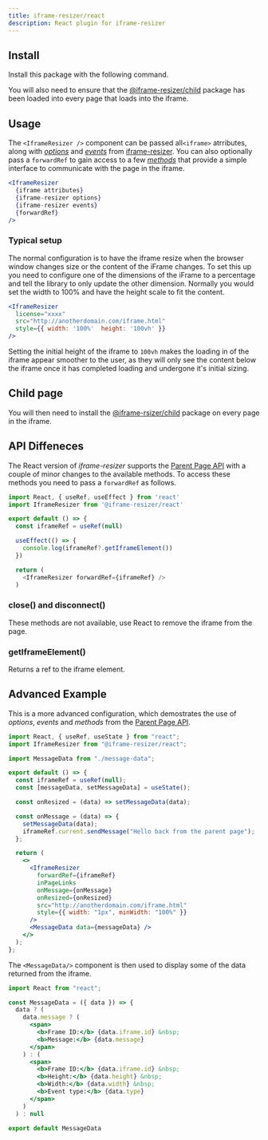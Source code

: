 ```yaml
---
title: iframe-resizer/react
description: React plugin for iframe-resizer
---
```



## Install

Install this package with the following command.

<Install package="@iframe-resizer/react" />

You will also need to ensure that the [@iframe-resizer/child](../../setup/#child-page-setup)
package has been loaded into every page that loads into the iframe.

## Usage

The `<IframeResizer />` component can be passed all`<iframe>` atrributes, along with
_[options](https://github.com/davidjbradshaw/iframe-resizer/blob/master/docs/parent_page/options.md)_
and _[events](https://github.com/davidjbradshaw/iframe-resizer/blob/master/docs/parent_page/events.md)_
from [iframe-resizer](https://github.com/davidjbradshaw/iframe-resizer). You can also
optionally pass a `forwardRef` to gain access to a few
_[methods](https://github.com/davidjbradshaw/iframe-resizer/blob/master/docs/parent_page/methods.md)_
that provide a simple interface to communicate with the page in the iframe.

```jsx
<IframeResizer
  {iframe attributes}
  {iframe-resizer options}
  {iframe-resizer events}
  {forwardRef}
/>
```

### Typical setup

The normal configuration is to have the iframe resize when the browser window changes
size or the content of the iFrame changes. To set this up you need to configure one
of the dimensions of the iFrame to a percentage and tell the library to only update
the other dimension. Normally you would set the width to 100% and have the height
scale to fit the content.

```jsx
<IframeResizer
  license="xxxx"
  src="http://anotherdomain.com/iframe.html"
  style={{ width: '100%'  height: '100vh' }}
/>
```

Setting the initial height of the iframe to `100vh` makes the loading in of
the iframe appear smoother to the user, as they will only see the content
below the iframe once it has completed loading and undergone it's initial
sizing.

<License />

## Child page

You will then need to install the [@iframe-rsizer/child](../../setup/#child-page-setup)
package on every page in the iframe.

## API Diffeneces

The React version of _iframe-resizer_ supports the [Parent Page API](../../parent) with
a couple of minor changes to the available methods. To access these methods you need to
pass a `forwardRef` as follows.

```js
import React, { useRef, useEffect } from 'react'
import IframeResizer from '@iframe-resizer/react'

export default () => {
  const iframeRef = useRef(null)

  useEffect(() => {
    console.log(iframeRef?.getIframeElement())
  })

  return (
    <IframeResizer forwardRef={iframeRef} />
  )
```

### close() and disconnect()

These methods are not available, use React to remove the iframe from the page.

### getIframeElement()

Returns a ref to the iframe element.

## Advanced Example

This is a more advanced configuration, which demostrates the use of 
_options_, _events_ and _methods_ from the [Parent Page API](../../api/parent).

```jsx
import React, { useRef, useState } from "react";
import IframeResizer from "@iframe-resizer/react";

import MessageData from "./message-data";

export default () => {
  const iframeRef = useRef(null);
  const [messageData, setMessageData] = useState();

  const onResized = (data) => setMessageData(data);

  const onMessage = (data) => {
    setMessageData(data);
    iframeRef.current.sendMessage("Hello back from the parent page");
  };

  return (
    <>
      <IframeResizer
        forwardRef={iframeRef}
        inPageLinks
        onMessage={onMessage}
        onResized={onResized}
        src="http://anotherdomain.com/iframe.html"
        style={{ width: "1px", minWidth: "100%" }}
      />
      <MessageData data={messageData} />
    </>
  );
};
```

The `<MessageData/>` component is then used to display some of the data returned from the iframe.

```jsx
import React from "react";

const MessageData = ({ data }) => {
  data ? (
    data.message ? (
      <span>
        <b>Frame ID:</b> {data.iframe.id} &nbsp;
        <b>Message:</b> {data.message}
      </span>
    ) : (
      <span>
        <b>Frame ID:</b> {data.iframe.id} &nbsp;
        <b>Height:</b> {data.height} &nbsp;
        <b>Width:</b> {data.width} &nbsp;
        <b>Event type:</b> {data.type}
      </span>
    )
  ) : null

export default MessageData
```

